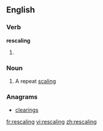 ==English==

===Verb===
'''rescaling'''

# {{present participle of|[[rescale]]}}

===Noun===
{{en-noun}}

# A repeat [[scaling]]

===Anagrams===
* [[clearings#English|clearings]]

[[fr:rescaling]]
[[vi:rescaling]]
[[zh:rescaling]]
